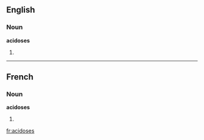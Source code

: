 ==English==

===Noun===
'''acidoses'''

# {{plural of|[[acidosis]]}}

----

==French==

===Noun===
'''acidoses''' {{f}}

# {{plural of|[[acidose]]|lang=French}}

[[fr:acidoses]]